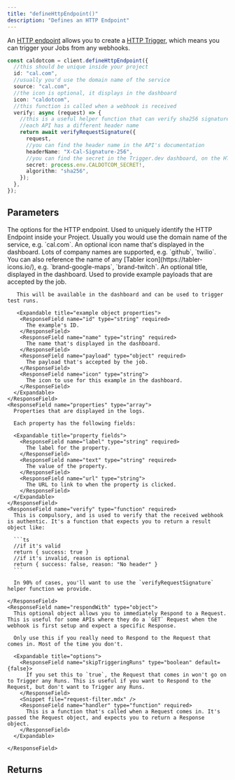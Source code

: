 ```yaml
---
title: "defineHttpEndpoint()"
description: "Defines an HTTP Endpoint"
---
```


An [HTTP endpoint](/documentation/concepts/http-endpoints) allows you to create a [HTTP Trigger](/documentation/concepts/triggers/http), which means you can trigger your Jobs from any webhooks.

<RequestExample>

```ts example
const caldotcom = client.defineHttpEndpoint({
  //this should be unique inside your project
  id: "cal.com",
  //usually you'd use the domain name of the service
  source: "cal.com",
  //the icon is optional, it displays in the dashboard
  icon: "caldotcom",
  //this function is called when a webhook is received
  verify: async (request) => {
    //this is a useful helper function that can verify sha256 signatures
    //each API has a different header name
    return await verifyRequestSignature({
      request,
      //you can find the header name in the API's documentation
      headerName: "X-Cal-Signature-256",
      //you can find the secret in the Trigger.dev dashboard, on the HTTP endpoint page
      secret: process.env.CALDOTCOM_SECRET!,
      algorithm: "sha256",
    });
  },
});
```

</RequestExample>

## Parameters

<ResponseField name="options" type="HTTPEndpointOptions" required>
  The options for the HTTP endpoint.
  <Expandable title="options" defaultOpen>
    <ResponseField name="id" type="string" required>
      Used to uniquely identify the HTTP Endpoint inside your Project.
    </ResponseField>
    <ResponseField name="source" type="string" required>
      Usually you would use the domain name of the service, e.g. `cal.com`.
    </ResponseField>
    <ResponseField name="icon" type="string">
      An optional icon name that's displayed in the dashboard. Lots of company names are supported, e.g. `github`, `twilio`. You can also reference the name of any [Tabler icon](https://tabler-icons.io/), e.g. `brand-google-maps`, `brand-twitch`.
    </ResponseField>
    <ResponseField name="title" type="string">
      An optional title, displayed in the dashboard.
    </ResponseField>
    <ResponseField name="examples" type="array">
       Used to provide example payloads that are accepted by the job.

       This will be available in the dashboard and can be used to trigger test runs.

       <Expandable title="example object properties">
        <ResponseField name="id" type="string" required>
          The example's ID.
        </ResponseField>
        <ResponseField name="name" type="string" required>
          The name that's displayed in the dashboard.
        </ResponseField>
        <ResponseField name="payload" type="object" required>
          The payload that's accepted by the job.
        </ResponseField>
        <ResponseField name="icon" type="string">
          The icon to use for this example in the dashboard.
        </ResponseField>
      </Expandable>
    </ResponseField>
    <ResponseField name="properties" type="array">
      Properties that are displayed in the logs.

      Each property has the following fields:

      <Expandable title="property fields">
        <ResponseField name="label" type="string" required>
          The label for the property.
        </ResponseField>
        <ResponseField name="text" type="string" required>
          The value of the property.
        </ResponseField>
        <ResponseField name="url" type="string">
          The URL to link to when the property is clicked.
        </ResponseField>
      </Expandable>
    </ResponseField>
    <ResponseField name="verify" type="function" required>
      This is compulsory, and is used to verify that the received webhook is authentic. It's a function that expects you to return a result object like:

      ```ts
      //if it's valid
      return { success: true }
      //if it's invalid, reason is optional
      return { success: false, reason: "No header" }
      ```

      In 90% of cases, you'll want to use the `verifyRequestSignature` helper function we provide.

    </ResponseField>
    <ResponseField name="respondWith" type="object">
      This optional object allows you to immediately Respond to a Request. This is useful for some APIs where they do a `GET` Request when the webhook is first setup and expect a specific Response.

      Only use this if you really need to Respond to the Request that comes in. Most of the time you don't.

      <Expandable title="options">
        <ResponseField name="skipTriggeringRuns" type="boolean" default={false}>
          If you set this to `true`, the Request that comes in won't go on to Trigger any Runs. This is useful if you want to Respond to the Request, but don't want to Trigger any Runs.
        </ResponseField>
        <Snippet file="request-filter.mdx" />
        <ResponseField name="handler" type="function" required>
          This is a function that's called when a Request comes in. It's passed the Request object, and expects you to return a Response object.
        </ResponseField>
      </Expandable>

    </ResponseField>

  </Expandable>
</ResponseField>

## Returns

<ResponseField name="DynamicTrigger instance" type="DynamicTrigger" />
